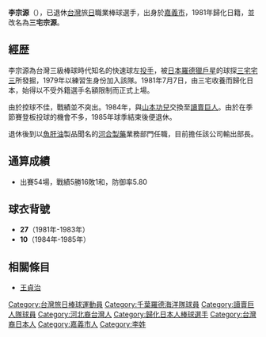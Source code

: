 {{refimprove|time=2011-5-02T10:26:52+00:00}}
<!-- {{Infobox baseball player
|選手名             = 三宅 宗源
|英語表記           = 
|所属球団           = 
|背番号             = 
|選手写真ファイル名 = 
|写真サイズ         = 
|写真のコメント     = 
|国籍               = {{JPN}} 
|出身地             = [[台湾|台湾]][[嘉義市|嘉義市]]
|生年月日           = {{生年月日と年齢|1958|12|1}}
|没年月日           = 
|身長               = 185
|体重               = 85
|利き腕             = 左
|打席               = 左
|守備位置           = [[投手|投手]]
|プロ入り年度       = {{NPBドラフト|1980}}
|ドラフト順位       = ドラフト外
|初出場             = 1981年
|最終出場           = 1983年
|獲得タイトル       = 
|年俸               = 
|経歴               = <nowiki></nowiki>
*[[私立華興中学|華興中学]]
*[[嘉義電力|嘉義電力]]（現・[[台湾電力|台湾電力]]）
*[[千葉ロッテマリーンズ|ロッテオリオンズ]]（1981-1983）
*[[読売ジャイアンツ|読売ジャイアンツ]]（1984-1985）
|選出国             = 
|選出年             = 
|得票率             = 
|選出方法           = 
}} -->
'''李宗源'''（{{bd|1958年|12月1日|||catIDx=L李}}），已退休[[台灣|台灣]]旅[[日本|日]]職業棒球選手，出身於[[嘉義市|嘉義市]]，1981年歸化日籍，並改名為'''三宅宗源'''。

== 經歴 ==
李宗源為台灣三級棒球時代知名的快速球左[[投手|投手]]，被[[日本|日本]][[羅德獵戶星|羅德獵戶星]]的球探[[三宅宅三|三宅宅三]]所發掘，1979年以練習生身份加入該隊。1981年7月7日，由三宅收養而歸化日本，始得以不受外籍選手名額限制而正式上場。

由於控球不佳，戰績並不突出。1984年，與[[山本功兒|山本功兒]]交換至[[讀賣巨人|讀賣巨人]]。由於在季節賽登板投球的機會不多，1985年球季結束後便退休。

退休後到以[[魚肝油|魚肝油]]製品聞名的[[河合製藥|河合製藥]]業務部門任職，目前擔任該公司輸出部長。

== 通算成績 ==
*出賽54場，戰績5勝16敗1和，防御率5.80

== 球衣背號 ==
*'''27'''（1981年-1983年）
*'''10'''（1984年-1985年）

== 相關條目 ==
*[[王貞治|王貞治]]

{{DEFAULTSORT:L李宗源}}
[[Category:台灣旅日棒球運動員|Category:台灣旅日棒球運動員]]
[[Category:千葉羅德海洋隊球員|Category:千葉羅德海洋隊球員]]
[[Category:讀賣巨人隊球員|Category:讀賣巨人隊球員]]
[[Category:河北裔台灣人|Category:河北裔台灣人]]
[[Category:歸化日本人棒球選手|Category:歸化日本人棒球選手]]
[[Category:台灣裔日本人|Category:台灣裔日本人]]
[[Category:嘉義市人|Category:嘉義市人]]
[[Category:李姓|Category:李姓]]